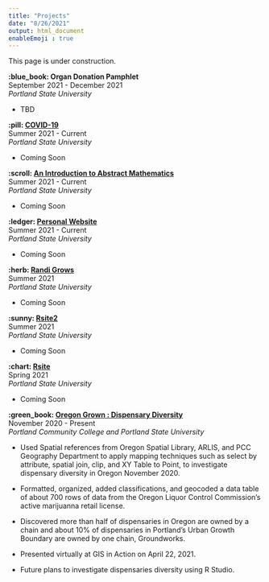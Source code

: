 ```yaml
---
title: "Projects"
date: "8/26/2021"
output: html_document
enableEmoji : true
---
```


This page is under construction. 

**:blue_book: Organ Donation Pamphlet** <br> September 2021 - December 2021 <br> _Portland State University_ 

* TBD

**:pill: [COVID-19](https://rbolt13.github.io/covid19/)** <br> Summer 2021 - Current<br> _Portland State University_

* Coming Soon

**:scroll: [An Introduction to Abstract Mathematics](https://rbolt13.github.io/itam/)** <br> Summer 2021  - Current <br> _Portland State University_

* Coming Soon

**:ledger: [Personal Website](https://rbolt13.github.io/rsite/index.html)** <br> Summer 2021 - Current<br> _Portland State University_

* Coming Soon

**:herb: [Randi Grows](https://randigrows.netlify.app/about/)** <br> Summer 2021 <br> _Portland State University_

* Coming Soon

**:sunny: [Rsite2](https://rbolt13.github.io/rsite2/)** <br> Summer 2021 <br> _Portland State University_

* Coming Soon

**:chart: [Rsite](https://rbolt13.github.io/rsite/index.html)** <br> Spring 2021 <br> _Portland State University_

* Coming Soon

**:green_book: [Oregon Grown : Dispensary Diversity](https://rbolt13.github.io/Oregon-Grown/)** <br> November 2020 - Present <br> _Portland Community College and Portland State University_ 

* Used Spatial references from Oregon Spatial Library, ARLIS,  and PCC Geography Department to apply mapping techniques such as select by attribute, spatial join, clip, and XY Table to Point, to investigate dispensary diversity in Oregon November 2020.

* Formatted, organized, added classifications, and geocoded a data table of about 700 rows of data from the Oregon Liquor Control Commission’s active marijuanna retail license. 

* Discovered more than half of dispensaries in Oregon are owned by a chain and about 10% of dispensaries in Portland’s Urban Growth Boundary are owned by one chain, Groundworks. 

* Presented virtually at GIS in Action on April 22, 2021. 

* Future plans to investigate dispensaries diversity using R Studio. 


